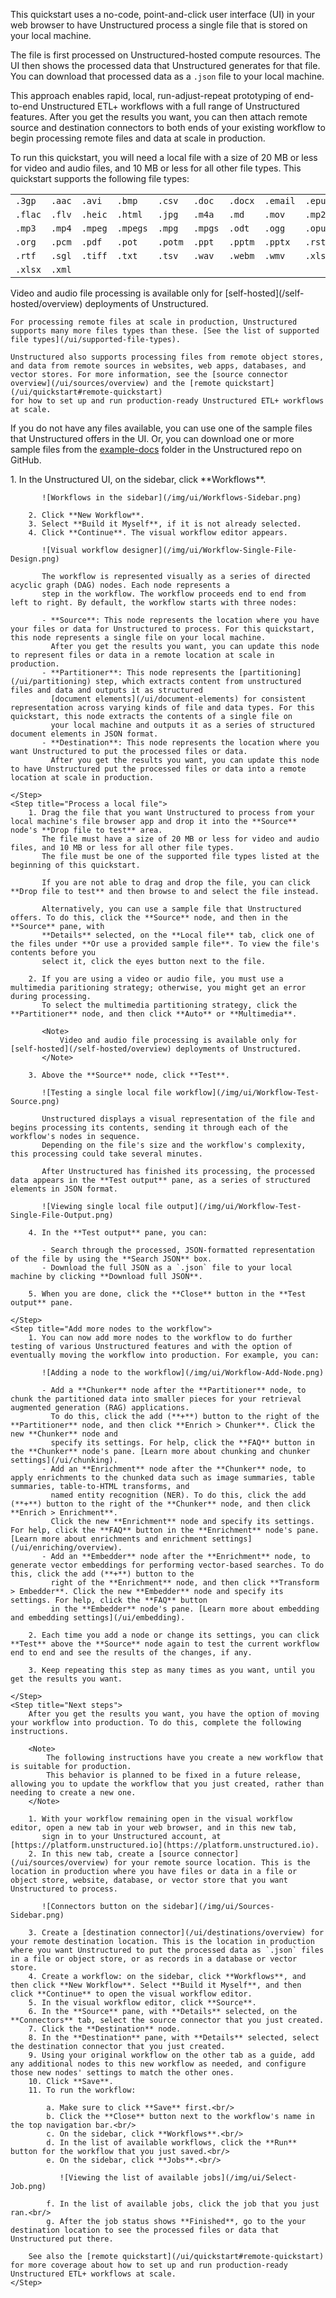 This quickstart uses a no-code, point-and-click user interface (UI) in your web browser to have Unstructured process a single file that is stored on your local machine. 

The file is first processed on Unstructured-hosted compute resources. The UI then shows the processed data that Unstructured generates for that file. 
You can download that processed data as a `.json` file to your local machine.

This approach enables rapid, local, run-adjust-repeat prototyping of end-to-end Unstructured ETL+ workflows with a full range of Unstructured features. 
After you get the results you want, you can then attach remote source and destination connectors to both ends of your existing workflow to begin processing remote files and data at scale in production.

To run this quickstart, you will need a local file with a size of 20 MB or less for video and audio files, and 10 MB or less for 
all other file types. This quickstart supports the following file types:

| | | | | | | | | |
| --- | --- | --- | --- | --- | --- | --- | --- | --- |
| `.3gp` | `.aac` | `.avi` | `.bmp` | `.csv` | `.doc` | `.docx` | `.email` | `.epub` |
| `.flac` | `.flv` | `.heic` | `.html` | `.jpg` | `.m4a` | `.md` | `.mov` | `.mp2` |
| `.mp3` | `.mp4` | `.mpeg` | `.mpegs` | `.mpg` | `.mpgs` | `.odt` | `.ogg` | `.opus` |
| `.org` | `.pcm` | `.pdf` | `.pot` | `.potm` |  `.ppt` | `.pptm` | `.pptx` | `.rst` |
| `.rtf` | `.sgl` | `.tiff` | `.txt` | `.tsv` | `.wav` | `.webm` | `.wmv` | `.xls` |
| `.xlsx` | `.xml` |

<Note>
    Video and audio file processing is available only for [self-hosted](/self-hosted/overview) deployments of Unstructured.

    For processing remote files at scale in production, Unstructured supports many more files types than these. [See the list of supported file types](/ui/supported-file-types).

    Unstructured also supports processing files from remote object stores, and data from remote sources in websites, web apps, databases, and vector stores. For more information, see the [source connector overview](/ui/sources/overview) and the [remote quickstart](/ui/quickstart#remote-quickstart) 
    for how to set up and run production-ready Unstructured ETL+ workflows at scale.
</Note>

If you do not have any files available, you can use one of the sample files that Unstructured offers in the UI. Or, you can download one or more sample files 
from the [example-docs](https://github.com/Unstructured-IO/unstructured-ingest/tree/main/example-docs) folder in the Unstructured repo on GitHub.


<Steps>
    <Step title="Sign up and sign in">
        <GetStartedSimpleUIOnly />
    </Step>
    <Step title="Create a workflow">
        1. In the Unstructured UI, on the sidebar, click **Workflows**.

           ![Workflows in the sidebar](/img/ui/Workflows-Sidebar.png)

        2. Click **New Workflow**.
        3. Select **Build it Myself**, if it is not already selected.
        4. Click **Continue**. The visual workflow editor appears. 

           ![Visual workflow designer](/img/ui/Workflow-Single-File-Design.png)
           
           The workflow is represented visually as a series of directed acyclic graph (DAG) nodes. Each node represents a 
           step in the workflow. The workflow proceeds end to end from left to right. By default, the workflow starts with three nodes:

           - **Source**: This node represents the location where you have your files or data for Unstructured to process. For this quickstart, this node represents a single file on your local machine. 
             After you get the results you want, you can update this node to represent files or data in a remote location at scale in production.
           - **Partitioner**: This node represents the [partitioning](/ui/partitioning) step, which extracts content from unstructured files and data and outputs it as structured 
             [document elements](/ui/document-elements) for consistent representation across varying kinds of file and data types. For this quickstart, this node extracts the contents of a single file on 
             your local machine and outputs it as a series of structured document elements in JSON format.
           - **Destination**: This node represents the location where you want Unstructured to put the processed files or data. 
             After you get the results you want, you can update this node to have Unstructured put the processed files or data into a remote location at scale in production.
    
    </Step>
    <Step title="Process a local file">
        1. Drag the file that you want Unstructured to process from your local machine's file browser app and drop it into the **Source** node's **Drop file to test** area. 
           The file must have a size of 20 MB or less for video and audio files, and 10 MB or less for all other file types. 
           The file must be one of the supported file types listed at the beginning of this quickstart.

           If you are not able to drag and drop the file, you can click **Drop file to test** and then browse to and select the file instead.

           Alternatively, you can use a sample file that Unstructured offers. To do this, click the **Source** node, and then in the **Source** pane, with 
           **Details** selected, on the **Local file** tab, click one of the files under **Or use a provided sample file**. To view the file's contents before you 
           select it, click the eyes button next to the file.

        2. If you are using a video or audio file, you must use a multimedia paritioning strategy; otherwise, you might get an error during processing. 
           To select the multimedia partitioning strategy, click the **Partitioner** node, and then click **Auto** or **Multimedia**.

           <Note>
               Video and audio file processing is available only for [self-hosted](/self-hosted/overview) deployments of Unstructured.
           </Note>

        3. Above the **Source** node, click **Test**.

           ![Testing a single local file workflow](/img/ui/Workflow-Test-Source.png)

           Unstructured displays a visual representation of the file and begins processing its contents, sending it through each of the workflow's nodes in sequence. 
           Depending on the file's size and the workflow's complexity, this processing could take several minutes. 

           After Unstructured has finished its processing, the processed data appears in the **Test output** pane, as a series of structured elements in JSON format. 
           
           ![Viewing single local file output](/img/ui/Workflow-Test-Single-File-Output.png)

        4. In the **Test output** pane, you can:
        
           - Search through the processed, JSON-formatted representation of the file by using the **Search JSON** box.
           - Download the full JSON as a `.json` file to your local machine by clicking **Download full JSON**.

        5. When you are done, click the **Close** button in the **Test output** pane.

    </Step> 
    <Step title="Add more nodes to the workflow">
        1. You can now add more nodes to the workflow to do further testing of various Unstructured features and with the option of eventually moving the workflow into production. For example, you can:
        
           ![Adding a node to the workflow](/img/ui/Workflow-Add-Node.png)

           - Add a **Chunker** node after the **Partitioner** node, to chunk the partitioned data into smaller pieces for your retrieval augmented generation (RAG) applications. 
             To do this, click the add (**+**) button to the right of the **Partitioner** node, and then click **Enrich > Chunker**. Click the new **Chunker** node and 
             specify its settings. For help, click the **FAQ** button in the **Chunker** node's pane. [Learn more about chunking and chunker settings](/ui/chunking).
           - Add an **Enrichment** node after the **Chunker** node, to apply enrichments to the chunked data such as image summaries, table summaries, table-to-HTML transforms, and 
             named entity recognition (NER). To do this, click the add (**+**) button to the right of the **Chunker** node, and then click **Enrich > Enrichment**. 
             Click the new **Enrichment** node and specify its settings. For help, click the **FAQ** button in the **Enrichment** node's pane. [Learn more about enrichments and enrichment settings](/ui/enriching/overview).
           - Add an **Embedder** node after the **Enrichment** node, to generate vector embeddings for performing vector-based searches. To do this, click the add (**+**) button to the 
             right of the **Enrichment** node, and then click **Transform > Embedder**. Click the new **Embedder** node and specify its settings. For help, click the **FAQ** button 
             in the **Embedder** node's pane. [Learn more about embedding and embedding settings](/ui/embedding).
    
        2. Each time you add a node or change its settings, you can click **Test** above the **Source** node again to test the current workflow end to end and see the results of the changes, if any.

        3. Keep repeating this step as many times as you want, until you get the results you want.

    </Step>
    <Step title="Next steps">
        After you get the results you want, you have the option of moving your workflow into production. To do this, complete the following instructions.

        <Note>
            The following instructions have you create a new workflow that is suitable for production. 
            This behavior is planned to be fixed in a future release, allowing you to update the workflow that you just created, rather than needing to create a new one.
        </Note>
        
        1. With your workflow remaining open in the visual workflow editor, open a new tab in your web browser, and in this new tab, 
           sign in to your Unstructured account, at [https://platform.unstructured.io](https://platform.unstructured.io).
        2. In this new tab, create a [source connector](/ui/sources/overview) for your remote source location. This is the location in production where you have files or data in a file or object store, website, database, or vector store that you want Unstructured to process.

           ![Connectors button on the sidebar](/img/ui/Sources-Sidebar.png)

        3. Create a [destination connector](/ui/destinations/overview) for your remote destination location. This is the location in production where you want Unstructured to put the processed data as `.json` files in a file or object store, or as records in a database or vector store.
        4. Create a workflow: on the sidebar, click **Workflows**, and then click **New Workflow**. Select **Build it Myself**, and then click **Continue** to open the visual workflow editor. 
        5. In the visual workflow editor, click **Source**.
        6. In the **Source** pane, with **Details** selected, on the **Connectors** tab, select the source connector that you just created.
        7. Click the **Destination** node.
        8. In the **Destination** pane, with **Details** selected, select the destination connector that you just created.
        9. Using your original workflow on the other tab as a guide, add any additional nodes to this new workflow as needed, and configure those new nodes' settings to match the other ones. 
        10. Click **Save**.
        11. To run the workflow:
        
            a. Make sure to click **Save** first.<br/>
            b. Click the **Close** button next to the workflow's name in the top navigation bar.<br/>
            c. On the sidebar, click **Workflows**.<br/>
            d. In the list of available workflows, click the **Run** button for the workflow that you just saved.<br/>
            e. On the sidebar, click **Jobs**.<br/>

               ![Viewing the list of available jobs](/img/ui/Select-Job.png)

            f. In the list of available jobs, click the job that you just ran.<br/>
            g. After the job status shows **Finished**, go to the your destination location to see the processed files or data that Unstructured put there.

        See also the [remote quickstart](/ui/quickstart#remote-quickstart) for more coverage about how to set up and run production-ready Unstructured ETL+ workflows at scale.
    </Step>
</Steps>